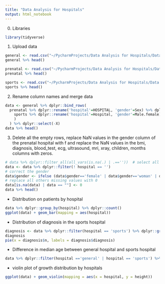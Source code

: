 ```yaml
---
title: "Data Analysis for Hospitals"
output: html_notebook
---
```


0. Libraries
```r
library(tidyverse)
```


1. Upload data
```r
general <- read.csv("~/PycharmProjects/Data Analysis for Hospitals/Data Analysis for Hospitals/task/test/general.csv")
general %>% head()
```

```r
prenatal <- read.csv("~/PycharmProjects/Data Analysis for Hospitals/Data Analysis for Hospitals/task/test/prenatal.csv")
prenatal %>% head()
```


```r
sports <- read.csv("~/PycharmProjects/Data Analysis for Hospitals/Data Analysis for Hospitals/task/test/sports.csv")
sports %>% head()
```

2. Rename column names and merge data
```r
data <- general %>% dplyr::bind_rows(
  prenatal %>% dplyr::rename('hospital'=HOSPITAL, 'gender'=Sex) %>% dplyr::bind_rows(
    sports %>% dplyr::rename('hospital'=Hospital, 'gender'=Male.female)
    )
  ) %>% dplyr::select(-X)
data %>% head()
```

3. Delete all the empty rows, replace NaN values in the gender column of the prenatal hospital with f and replace the NaN values in the bmi, diagnosis, blood_test, ecg, ultrasound, mri, xray, children, months columns with zeros.
```r

# data %>% dplyr::filter_all(all_vars(is.na(.) | .==''))  # select all empty rows
data <- data %>% dplyr::filter(! hospital == '')
# correct the gender
data$gender <- ifelse (data$gender=='female' | data$gender=='woman' | data$gender=='' | is.na(data$gender), 'f', 'm')
# replace all others missing values with 0
data[is.na(data) | data == ""] <- 0
data %>% head()
```

* Distribution on patients by hospital
```r
data %>% dplyr::group_by(hospital) %>% dplyr::count()
ggplot(data) + geom_bar(mapping = aes(hospital))
```

* Distribution of diagnosis in the sports hospital
```r
diagnosis <- data %>% dplyr::filter(hospital == 'sports') %>% dplyr::group_by(diagnosis) %>% dplyr::count()
diagnosis
pie(x = diagnosis$n, labels = diagnosis$diagnosis)
```
* Difference in median age between general hospital and sports hospital
```r
data %>% dplyr::filter(hospital =='general' | hospital == 'sports') %>% dplyr::group_by(hospital) %>% dplyr::summarise(age_med = median(age))
```

* violin plot of growth distribution by hospitals
```r
ggplot(data) + geom_violin(mapping = aes(x = hospital, y = height))
```

